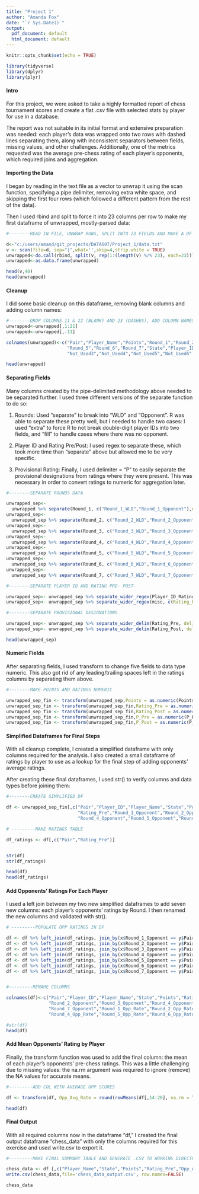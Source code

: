 ```yaml
---
title: "Project 1"
author: "Amanda Fox"
date: "`r Sys.Date()`"
output:
  pdf_document: default
  html_document: default
---
```


```r
knitr::opts_chunk$set(echo = TRUE)

library(tidyverse)
library(dplyr)
library(plyr)


```
#### Intro  
  
For this project, we were asked to take a highly formatted report of chess tournament scores and create a flat .csv file with selected stats by player for use in a database. 
  
The report was not suitable in its initial format and extensive preparation was needed: each player's data was wrapped onto two rows with dashed lines separating them, along with inconsistent separators between fields, missing values, and other challenges. Additionally, one of the metrics requested was the average pre-chess rating of each player's opponents, which required joins and aggregation.
  
#### Importing the Data
    
I began by reading in the text file as a vector to unwrap it using the scan function, specifying a pipe delimiter, removing extra white space, and skipping the first four rows (which followed a different pattern from the rest of the data). 
  
Then I used rbind and split to force it into 23 columns per row to make my first dataframe of unwrapped, mostly-parsed data:
  
```r

#--------READ IN FILE, UNWRAP ROWS, SPLIT INTO 23 FIELDS AND MAKE A DF

d<-"c:/users/amand/git_projects/DATA607/Project_1/data.txt"
v <- scan(file=d, sep="|",what='',skip=4,strip.white = TRUE)
unwrapped<-do.call(rbind, split(v, rep(1:(length(v) %/% 23), each=23)))
unwrapped<-as.data.frame(unwrapped)

head(v,40)
head(unwrapped)
```
  
#### Cleanup

I did some basic cleanup on this dataframe, removing blank columns and adding column names:
  
```r

#--------DROP COLUMNS 11 & 22 (BLANK) AND 23 (DASHES), ADD COLUMN NAMES
unwrapped<-unwrapped[,1:21]
unwrapped<-unwrapped[,-11]

colnames(unwrapped)<-c("Pair","Player_Name","Points","Round_1","Round_2","Round_3","Round_4",
                       "Round_5","Round_6","Round_7","State","Player_ID_Rating","Not_Used1","Not_Used2",
                       "Not_Used3","Not_Used4","Not_Used5","Not_Used6","Not_Used7","Not_Used8")

head(unwrapped)
```
  
#### Separating Fields

Many columns created by the pipe-delimited methodology above needed to be separated further. I used three different versions of the separate function to do so:
  
1. Rounds: Used "separate" to break into "WLD" and "Opponent". R was able to separate these pretty well, but I needed to handle two cases: I used "extra" to force R to not break double-digit player IDs into two fields, and "fill" to handle cases where there was no opponent.
  
2. Player ID and Rating Pre/Post: I used regex to separate these, which took more time than "separate" above but allowed me to be very specific.
  
3. Provisional Rating: Finally, I used delimiter = "P" to easily separate the provisional designations from ratings where they were present. This was necessary in order to convert ratings to numeric for aggregation later.
  
```r


#--------SEPARATE ROUNDS DATA

unwrapped_sep<- 
  unwrapped %>% separate(Round_1, c("Round_1_WLD","Round_1_Opponent"),extra="merge",fill="right")
unwrapped_sep<- 
  unwrapped_sep %>% separate(Round_2, c("Round_2_WLD","Round_2_Opponent"),extra="merge",fill="right")
unwrapped_sep<- 
  unwrapped_sep %>% separate(Round_3, c("Round_3_WLD","Round_3_Opponent"),extra="merge",fill="right")
unwrapped_sep<- 
  unwrapped_sep %>% separate(Round_4, c("Round_4_WLD","Round_4_Opponent"),extra="merge",fill="right")
unwrapped_sep<- 
  unwrapped_sep %>% separate(Round_5, c("Round_5_WLD","Round_5_Opponent"),extra="merge",fill="right")
unwrapped_sep<- 
  unwrapped_sep %>% separate(Round_6, c("Round_6_WLD","Round_6_Opponent"),extra="merge",fill="right")
unwrapped_sep<- 
  unwrapped_sep %>% separate(Round_7, c("Round_7_WLD","Round_7_Opponent"),extra="merge",fill="right")

#--------SEPARATE PLAYER ID AND RATING PRE- POST-

unwrapped_sep<- unwrapped_sep %>% separate_wider_regex(Player_ID_Rating, c(Player_ID = "^\\d.*","\\/\\s*R\\s*\\:",misc = ".*"))
unwrapped_sep<- unwrapped_sep %>% separate_wider_regex(misc, c(Rating_Pre = "^\\s*\\d*\\d*\\d*\\d*.*.*.*","\\-\\s*\\>",Rating_Post = ".*"))

#--------SEPARATE PROVISIONAL DESIGNATIONS 

unwrapped_sep<- unwrapped_sep %>% separate_wider_delim(Rating_Pre, delim="P",names=c("Rating_Pre","P_Pre"),too_few = "align_start")
unwrapped_sep<- unwrapped_sep %>% separate_wider_delim(Rating_Post, delim="P",names=c("Rating_Post","P_Post"),too_few = "align_start")

head(unwrapped_sep)

```
  
#### Numeric Fields
  
After separating fields, I used transform to change five fields to data type numeric. This also got rid of any leading/trailing spaces left in the ratings columns by separating them above.
  
```r
#--------MAKE POINTS AND RATINGS NUMERIC

unwrapped_sep_fin <- transform(unwrapped_sep,Points = as.numeric(Points))
unwrapped_sep_fin <- transform(unwrapped_sep_fin,Rating_Pre = as.numeric(Rating_Pre))
unwrapped_sep_fin <- transform(unwrapped_sep_fin,Rating_Post = as.numeric(Rating_Post))
unwrapped_sep_fin <- transform(unwrapped_sep_fin,P_Pre = as.numeric(P_Pre))
unwrapped_sep_fin <- transform(unwrapped_sep_fin,P_Post = as.numeric(P_Post))

```
  
#### Simplified Dataframes for Final Steps
  
With all cleanup complete, I created a simplified dataframe with only columns required for the analysis. I also created a small dataframe of ratings by player to use as a lookup for the final step of adding opponents' average ratings. 
  
After creating these final dataframes, I used str() to verify columns and data types before joining them:
  
```r

#--------CREATE SIMPLIFIED DF

df <- unwrapped_sep_fin[,c("Pair","Player_ID","Player_Name","State","Points",
                           "Rating_Pre","Round_1_Opponent","Round_2_Opponent","Round_3_Opponent",
                           "Round_4_Opponent","Round_5_Opponent","Round_6_Opponent","Round_7_Opponent")]

# ---------MAKE RATINGS TABLE

df_ratings <- df[,c("Pair","Rating_Pre")]


str(df)
str(df_ratings)

head(df)
head(df_ratings)

```
  
#### Add Opponents' Ratings For Each Player
  
I used a left join between my two new simplified dataframes to add seven new columns: each player's opponents' ratings by Round. I then renamed the new columns and validated with str(). 
  
```r
# ---------POPULATE OPP RATINGS IN DF

df <- df %>% left_join(df_ratings, join_by(x$Round_1_Opponent == y$Pair))
df <- df %>% left_join(df_ratings, join_by(x$Round_2_Opponent == y$Pair))
df <- df %>% left_join(df_ratings, join_by(x$Round_3_Opponent == y$Pair))
df <- df %>% left_join(df_ratings, join_by(x$Round_4_Opponent == y$Pair))
df <- df %>% left_join(df_ratings, join_by(x$Round_5_Opponent == y$Pair))
df <- df %>% left_join(df_ratings, join_by(x$Round_6_Opponent == y$Pair))
df <- df %>% left_join(df_ratings, join_by(x$Round_7_Opponent == y$Pair))


#---------RENAME COLUMNS

colnames(df)<-c("Pair","Player_ID","Player_Name","State","Points","Rating_Pre","Round_1_Opponent",
                "Round_2_Opponent","Round_3_Opponent","Round_4_Opponent","Round_5_Opponent","Round_6_Opponent",
                "Round_7_Opponent","Round_1_Opp_Rate","Round_2_Opp_Rate","Round_3_Opp_Rate",
                "Round_4_Opp_Rate","Round_5_Opp_Rate","Round_6_Opp_Rate","Round_7_Opp_Rate")

#str(df)
head(df)

```
  
#### Add Mean Opponents' Rating by Player
  
Finally, the transform function was used to add the final column: the mean of each player's opponents' pre-chess ratings. This was a little challenging due to missing values: the na.rm argument was required to ignore (remove) the NA values for accurate means. 
  
```r

#---------ADD COL WITH AVERAGE OPP SCORES

df <- transform(df, Opp_Avg_Rate = round(rowMeans(df[,14:20], na.rm = TRUE)))

head(df)
```
  
#### Final Output
  
With all required columns now in the dataframe "df," I created the final output dataframe "chess_data" with only the columns required for this exercise and used write.csv to export it.
  
```r
#---------MAKE FINAL SUMMARY TABLE AND GENERATE .CSV TO WORKING DIRECTORY

chess_data <- df [,c("Player_Name","State","Points","Rating_Pre","Opp_Avg_Rate")]
write.csv(chess_data,file='chess_data_output.csv', row.names=FALSE)

chess_data


```








